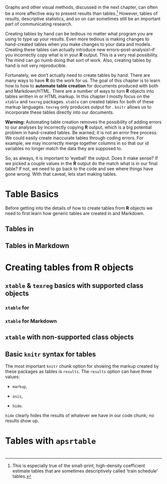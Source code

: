<!---
 Chapter Chapter 9 For Reproducible Research in R and RStudio
 Christopher Gandrud
 Created 28/06/2012 05:48:16 pm KST
 Updated 4 July 2012 
--->

\chapter{Chapter 9: Showing Results with Tables}

Graphs and other visual methods, discussed in the next chapter, can often be a more affective way to present results than tables.[^tablerant] <!--- Maybe Cite ---> However, tables of results, descriptive statistics, and so on can sometimes still be an important part of communicating research. 

Creating tables by hand can be tedious no matter what program you are using to type up your results. Even more tedious is making changes to hand-created tables when you make changes to your data and models. Creating these tables can actually introduce new errors--post-analysis!--if you incorrectly copy what is in your **R** output. This is a very real possibility. The mind can go numb doing that sort of work. Also, creating tables by hand is not very reproducible. <!--- Build this point a bit --->

Fortunately, we don't actually need to create tables by hand. There are many ways to have **R** do the work for us. The goal of this chapter is to learn how to how to **automate table creation** for documents produced with both \LaTeX and Markdown/HTML. There are a number of ways to turn **R** objects into tables written in \LaTeX or HTML markup. In this chapter I mostly focus on the `xtable` and `texreg` packages. `xtable` can created tables for both of these markup languages. `texreg` only produces output for \LaTeX. `knitr` allows us to incorporate these tables directly into our documents. 

**Warning:** Automating table creation removes the possibility of adding errors to our analyses by incorrectly copying **R** output, which is a big potential problem in hand-created tables. Be warned, it is not an error free process. We could easily create inaccurate tables through coding errors. For example, we may incorrectly merge together columns in so that our id variables no longer match the data they are supposed to. 

So, as always, it is important to 'eyeball' the output. Does it make sense? If we picked a couple values in the **R** output do the match what is in our final table? If not, we need to go back to the code and see where things have gone wrong. With that caveat, lets start making tables. 

# Table Basics

Before getting into the details of how to create tables from **R** objects we need to first learn how generic tables are created in \LaTeX and Markdown. 

## Tables in \LaTeX

## Tables in Markdown

# Creating tables from R objects

## `xtable` & `texreg` basics with supported class objects

### `xtable` for \LaTeX

### `xtable` for Markdown

## `xtable` with non-supported class objects

## Basic `knitr` syntax for tables

The most important `knitr` chunk option for showing the markup created by these packages as tables is `results`. The `results` option can have three values:

- `markup`,

- `asis`,

- `hide`.

`hide` clearly hides the results of whatever we have in our code chunk; no results show up. 

# Tables with `apsrtable`

#


[^tablerant]: This is especially true of the small-print, high-density coefficient estimate tables that are sometimes descriptively called 'train schedule' tables.
